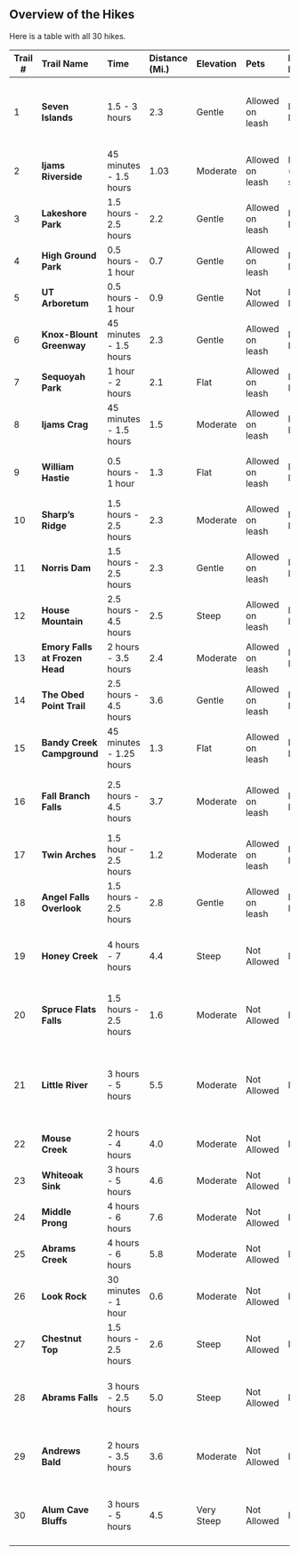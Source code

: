 ## Overview of the Hikes

Here is a table with all 30 hikes.

| Trail \# | **Trail Name**                 | **Time**                | **Distance (Mi.)** | **Elevation** | **Pets**         | **Parking Pass**       | **Restrooms**  | **Best Ages**                                  | **Accessibility**                                             |
|----------|:-------------------------------|:------------------------|:-------------------|:--------------|:-----------------|:-----------------------|:---------------|:-----------------------------------------------|:--------------------------------------------------------------|
| 1        | **Seven Islands**              | 1.5 - 3 hours           | 2.3                | Gentle        | Allowed on leash | Not Required           | Yes            | Toddlers, Little kids, and Big kids            | Partially accessible (path is paved until the island portion) |
| 2        | **Ijams Riverside**            | 45 minutes - 1.5 hours  | 1.03               | Moderate      | Allowed on leash | Required (pay on site) | Yes            | Toddlers and Little Kids                       | Not accessible                                                |
| 3        | **Lakeshore Park**             | 1.5 hours - 2.5 hours   | 2.2                | Gentle        | Allowed on leash | Not Required           | Yes            | Toddlers, Little Kids, and Big Kids            | Not accessible                                                |
| 4        | **High Ground Park**           | 0.5 hours - 1 hour      | 0.7                | Gentle        | Allowed on leash | Not Required           | No             | Toddlers and Little kids                       | Accessible                                                    |
| 5        | **UT Arboretum**               | 0.5 hours - 1 hour      | 0.9                | Gentle        | Not Allowed      | Not Required           | No             | Toddlers and Little Kids                       | Accessible                                                    |
| 6        | **Knox-Blount Greenway**       | 45 minutes - 1.5 hours  | 2.3                | Gentle        | Allowed on leash | Not Required           | No             | Toddlers and Little Kids                       | Accessible                                                    |
| 7        | **Sequoyah Park**              | 1 hour - 2 hours        | 2.1                | Flat          | Allowed on leash | Not Required           | Yes            | Toddlers and Little Kids                       | Not accessible                                                |
| 8        | **Ijams Crag**                 | 45 minutes - 1.5 hours  | 1.5                | Moderate      | Allowed on leash | Not Required           | Yes            | Little Kids and Big Kids                       | Not accessible                                                |
| 9        | **William Hastie**             | 0.5 hours - 1 hour      | 1.3                | Flat          | Allowed on leash | Not Required           | No             | Toddler and little kids                        | Partially accessible (graded gravel path)                     |
| 10       | **Sharp's Ridge**              | 1.5 hours - 2.5 hours   | 2.3                | Moderate      | Allowed on leash | Not Required           | No             | Little kids                                    | Not accessible                                                |
| 11       | **Norris Dam**                 | 1.5 hours - 2.5 hours   | 2.3                | Gentle        | Allowed on leash | Not Required           | No             | Little kids and Big kids                       | Partially accessible (graded gravel path)                     |
| 12       | **House Mountain**             | 2.5 hours - 4.5 hours   | 2.5                | Steep         | Allowed on leash | Not Required           | No             | Pre-teens and older                            | Not accessible                                                |
| 13       | **Emory Falls at Frozen Head** | 2 hours - 3.5 hours     | 2.4                | Moderate      | Allowed on leash | Not Required           | No             | Little kids                                    | Not accessible                                                |
| 14       | **The Obed Point Trail**       | 2.5 hours - 4.5 hours   | 3.6                | Gentle        | Allowed on leash | Not Required           | Yes            | Little kids and Big kids                       | Not accessible                                                |
| 15       | **Bandy Creek Campground**     | 45 minutes - 1.25 hours | 1.3                | Flat          | Allowed on leash | Not Required           | Yes            | Toddlers and Little kids                       | Not accessible                                                |
| 16       | **Fall Branch Falls**          | 2.5 hours - 4.5 hours   | 3.7                | Moderate      | Allowed on leash | Not Required           | Yes            | Big kids and Pre-teens and older               | Not accessible                                                |
| 17       | **Twin Arches**                | 1.5 hour - 2.5 hours    | 1.2                | Moderate      | Allowed on leash | Not Required           | Yes            | Little kids and Big kids                       | Not accessible                                                |
| 18       | **Angel Falls Overlook**       | 1.5 hours - 2.5 hours   | 2.8                | Gentle        | Allowed on leash | Not Required           | No             | Little Kids and Big Kids                       | Not Accessible                                                |
| 19       | **Honey Creek**                | 4 hours - 7 hours       | 4.4                | Steep         | Not Allowed      | Required               | No             | Big kids and Pre-teens and older               | Not accessible                                                |
| 20       | **Spruce Flats Falls**         | 1.5 hours - 2.5 hours   | 1.6                | Moderate      | Not Allowed      | Required               | Yes            | Big kids and Pre-teens and older               | Not accessible                                                |
| 21       | **Little River**               | 3 hours - 5 hours       | 5.5                | Moderate      | Not Allowed      | Required               | No             | Little kids, Big kids, and Pre-teens and older | Not accessible                                                |
| 22       | **Mouse Creek**                | 2 hours - 4 hours       | 4.0                | Moderate      | Not Allowed      | Required               | Yes (seasonal) | Little kids and Big kids                       | Not accessible                                                |
| 23       | **Whiteoak Sink**              | 3 hours - 5 hours       | 4.6                | Moderate      | Not Allowed      | Required               | No             | Little kids and Big kids                       | Not accessible                                                |
| 24       | **Middle Prong**               | 4 hours - 6 hours       | 7.6                | Moderate      | Not Allowed      | Required               | No             | All Ages                                       | Not accessible                                                |
| 25       | **Abrams Creek**               | 4 hours - 6 hours       | 5.8                | Moderate      | Not Allowed      | Required               | Yes (seasonal) | All ages                                       | Not accessible                                                |
| 26       | **Look Rock**                  | 30 minutes - 1 hour     | 0.6                | Moderate      | Not Allowed      | Required               | No             | Toddlers and Little Kids                       | Partially accessible (paved but very steep)                   |
| 27       | **Chestnut Top**               | 1.5 hours - 2.5 hours   | 2.6                | Steep         | Not Allowed      | Required               | No             | Big kids                                       | Not accessible                                                |
| 28       | **Abrams Falls**               | 3 hours - 2.5 hours     | 5.0                | Steep         | Not Allowed      | Required               | Yes            | Big kids and Pre-teens and older               | Not accessible                                                |
| 29       | **Andrews Bald**               | 2 hours - 3.5 hours     | 3.6                | Moderate      | Not Allowed      | Required               | Yes (seasonal) | Big kids and Pre-teens and older               | Not accessible                                                |
| 30       | **Alum Cave Bluffs**           | 3 hours - 5 hours       | 4.5                | Very Steep    | Not Allowed      | Required               | Yes (seasonal) | Big kids and Pre-teens and older               | Not accessible                                                |

